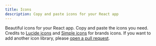 ---
title: Icons
description: Copy and paste icons for your React app
---

Beautiful icons for your React app. Copy and paste the icons you need. Credits to [Lucide icons](https://github.com/lucide-icons/lucide) and [Simple icons](https://github.com/simple-icons/simple-icons) for brands icons.
If you want to add another icon library, please [open a pull request](https://github.com/mehdibha/rcopy/pulls).

<IconsExplorer />